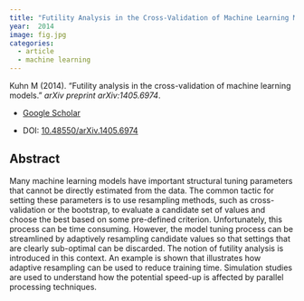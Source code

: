```yaml
---
title: "Futility Analysis in the Cross-Validation of Machine Learning Models"
year:  2014 
image: fig.jpg
categories:
  - article
  - machine learning
---
```


Kuhn M (2014). “Futility analysis in the cross-validation of machine learning models.” _arXiv preprint arXiv:1405.6974_.

- [Google Scholar](https://scholar.google.com/scholar?hl=en&as_sdt=0%2C7&q=Futility+analysis+in+the+cross+validation+of+machine+learning+models2014&btnG=) 

- DOI: [10.48550/arXiv.1405.6974](https://doi.org/10.48550/arXiv.1405.6974)


## Abstract

Many machine learning models have important structural tuning parameters that cannot be directly estimated from the data. The common tactic for setting these parameters is to use resampling methods, such as cross-validation or the bootstrap, to evaluate a candidate set of values and choose the best based on some pre-defined criterion. Unfortunately, this process can be time consuming. However, the model tuning process can be streamlined by adaptively resampling candidate values so that settings that are clearly sub-optimal can be discarded. The notion of futility analysis is introduced in this context. An example is shown that illustrates how adaptive resampling can be used to reduce training time. Simulation studies are used to understand how the potential speed-up is affected by parallel processing techniques.
